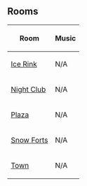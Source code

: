 ==Rooms==
<center>
{|class="wikitable" border="1"
!Room!!Music
|-
|[[Media:Icerink_pet.swf|Ice Rink]]||N/A
|-
|[[Media:Dance1b_pet.swf|Night Club]]||N/A
|-
|[[Media:ArtworkRoomsPlaza10.swf|Plaza]]||N/A
|-
|[[Media:Forts_pet.swf|Snow Forts]]||N/A
|-
|[[Media:ArtworkRoomsTown12.swf|Town]]||N/A
|}
</center>

{{Events}}